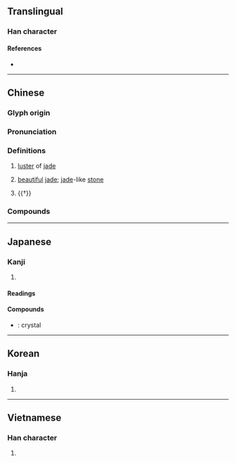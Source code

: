 {{character info}}
==Translingual==

===Han character===
{{Han char|rn=96|rad=玉|as=09|sn=13|four=14134|canj=MGTLK|ids=⿰𤣩英}}

====References====
* {{Han ref|kx=0738.050|dkj=21127|dj=1148.250|hdz=21120.070|uh=745B|ud=29787|bh=B7EB|bd=47083}}

----

==Chinese==
{{zh-forms}}

===Glyph origin===
{{Han etym}}

===Pronunciation===
{{zh-pron
|m=yīng
|c=jing1
|mn=tw:eng
|mc=y
|oc=y
|cat=n
}}

===Definitions===
{{zh-hanzi}}

# {{lb|zh|literary}} [[luster]] of [[jade]]
# {{lb|zh|literary}} [[beautiful]] [[jade]]; [[jade]]-like [[stone]]
# {{†}} {{zh-alt-form|英|[[outstanding]] [[figure]]}}

===Compounds===
{{zh-der|瑛瑤|紫瑛}}

----

==Japanese==

===Kanji===
{{ja-kanji|grade=|rs=玉09}}

# {{rfdef|ja|sort=玉09}}

====Readings====
{{ja-readings
|goon=よう
|kanon=えい
|kun=
|nanori=あき,あきら,てる}}

====Compounds====
* {{ja-r|玉瑛|ぎょくえい}}: crystal

----

==Korean==

===Hanja===
{{ko-hanja|영}}

# {{rfdef|ko|sort=玉09}}

----

==Vietnamese==

===Han character===
{{vi-readings|readings=anh|rs=玉09}}

# {{rfdef|vi|sort=玉09}}